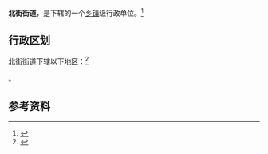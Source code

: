 {{中国乡级行政区|64/02/05/004/000}}

'''北街街道'''，是{{PRC admin/fullname|64/02/05/004/000|3}}下辖的一个[[乡镇|乡镇]]级行政单位。<ref>{{PRC admin/ref sgc|{{PRC admin/parent|64/02/05/004/000}}}}</ref>

== 行政区划 ==

北街街道下辖以下地区：<ref>{{PRC admin/ref sgc|64/02/05/004/000}}</ref>

{{PRC admin/children|64/02/05/004/000}}。

== 参考资料 ==

{{reflist}}

{{行政区划小作品}}
{{PRC admin/navcat|64/02/05/004/000}}